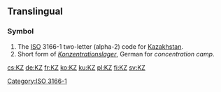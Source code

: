 {{also|.kz}}
==Translingual==

===Symbol===
{{head|mul|symbol}}
# The [[ISO]] 3166-1 two-letter (alpha-2) code for [[Kazakhstan]].
# Short form of ''[[Konzentrationslager]]'', German for ''concentration camp''.

[[Category:ISO 3166-1]]

[[cs:KZ]]
[[de:KZ]]
[[fr:KZ]]
[[ko:KZ]]
[[ku:KZ]]
[[pl:KZ]]
[[fi:KZ]]
[[sv:KZ]]